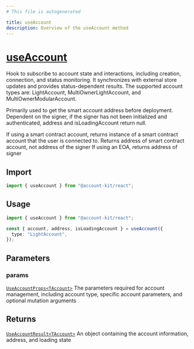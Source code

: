 ```yaml
---
# This file is autogenerated

title: useAccount
description: Overview of the useAccount method
---
```


# [useAccount](https://github.com/alchemyplatform/aa-sdk/blob/main/account-kit/react/src/hooks/useAccount.ts)

Hook to subscribe to account state and interactions, including creation, connection, and status monitoring. It synchronizes with external store updates and provides status-dependent results.
The supported account types are: LightAccount, MultiOwnerLightAccount, and MultiOwnerModularAccount.

Primarily used to get the smart account address before deployment. Dependent on the signer, if the signer has not been initialized and authenticated, address and isLoadingAccount return null.

If using a smart contract account, returns instance of a smart contract account that the user is connected to. Returns address of smart contract account, not address of the signer
If using an EOA, returns address of signer

## Import

```ts twoslash
import { useAccount } from "@account-kit/react";
```

## Usage

```ts twoslash
import { useAccount } from "@account-kit/react";

const { account, address, isLoadingAccount } = useAccount({
  type: "LightAccount",
});
```

## Parameters

### params

[`UseAccountProps<TAccount>`](https://github.com/alchemyplatform/aa-sdk/blob/main/account-kit/react/src/hooks/useAccount.ts#L28)
The parameters required for account management, including account type, specific account parameters, and optional mutation arguments

## Returns

[`UseAccountResult<TAccount>`](https://github.com/alchemyplatform/aa-sdk/blob/main/account-kit/react/src/hooks/useAccount.ts#L22)
An object containing the account information, address, and loading state

